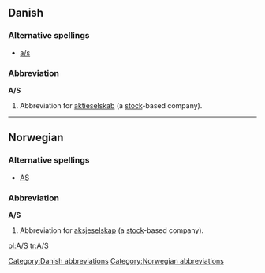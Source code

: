 {{also|Appendix:Variations of "as"}}
==Danish==

===Alternative spellings===

* [[a/s]]

===Abbreviation===
'''A/S'''

# {{legal}} Abbreviation for [[aktieselskab]] (a [[stock]]-based company).

[[Category:Danish abbreviations]]

----

==Norwegian==

===Alternative spellings===
* [[AS]]

===Abbreviation===
'''A/S'''

# {{legal}} Abbreviation for [[aksjeselskap]] (a [[stock]]-based company).

[[Category:Norwegian abbreviations]]

[[pl:A/S]]
[[tr:A/S]]